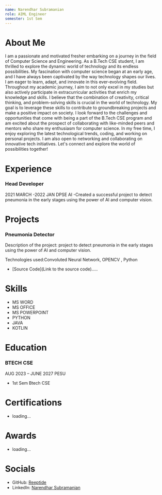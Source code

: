 ```yaml
---
name: Narendhar Subramanian
role: AIML Engineer
semester: 1st Sem
---
```


# About Me

I am a passionate and motivated fresher embarking on a journey in the field of Computer Science and Engineering. As a B.Tech CSE student, I am thrilled to explore the dynamic world of technology and its endless possibilities.
My fascination with computer science began at an early age, and I have always been captivated by the way technology shapes our lives. I am eager to learn, adapt, and innovate in this ever-evolving field. Throughout my academic journey, I aim to not only excel in my studies but also actively participate in extracurricular activities that enrich my knowledge and skills.
I believe that the combination of creativity, critical thinking, and problem-solving skills is crucial in the world of technology. My goal is to leverage these skills to contribute to groundbreaking projects and make a positive impact on society.
I look forward to the challenges and opportunities that come with being a part of the B.Tech CSE program and am excited about the prospect of collaborating with like-minded peers and mentors who share my enthusiasm for computer science.
In my free time, I enjoy exploring the latest technological trends, coding, and working on personal projects. I am also open to networking and collaborating on innovative tech initiatives. Let's connect and explore the world of possibilities together!


# Experience

### Head Developer
2021 MARCH -2022 JAN
DPSE AI 
-Created a successful project to detect pneumonia in the early stages using the power of AI and computer vision.

# Projects

### Pneumonia Detector
Description of the project: project to detect pneumonia in the early stages using the power of AI and computer vision.

Technologies used:Convoluted Neural Network, OPENCV , Python 
- [Source Code](Link to the source code).....

# Skills
- MS WORD 
- MS OFFICE 
- MS POWERPOINT
- PYTHON
- JAVA
- KOTLIN


# Education

### BTECH CSE 
AUG 2023 – JUNE 2027
PESU
- 1st Sem Btech CSE

# Certifications
- loading...

# Awards
- loading...

# Socials
- GitHub: [Reeptide](https://github.com/Reeptide)
- LinkedIn: [Narendhar Subramanian](https://www.linkedin.com/in/narendhar-subramanian-053880281/)
